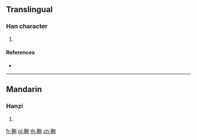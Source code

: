 {{character info/new}}
==Translingual==

===Han character===
{{Han char|rn=177|rad=革|as=09|sn=18|four=|canj=TJFBN}}

# {{defn|Han|sort=革09}}

====References====
* {{Han ref|kx=1389.310|dkj=42952|dj=1905.060|hdz=74342.140|uh=97A9|ud=38825}}

----

==Mandarin==

===Hanzi===
{{cmn-hanzi|pin=[[móu]] ([[mou2]]), [[xiào]] ([[xiao4]])|wg=mou<sup>2</sup>, hsiao<sup>4</sup>}}

# {{defn|lang=cmn|sort=革09}}

[[fr:鞩]]
[[pl:鞩]]
[[th:鞩]]
[[zh:鞩]]